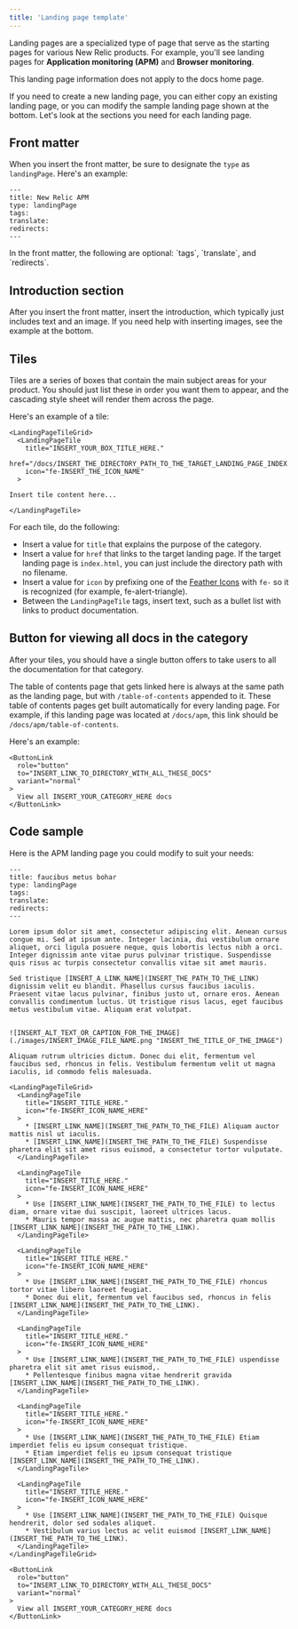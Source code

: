 ```yaml
---
title: 'Landing page template'
---
```


Landing pages are a specialized type of page that serve as the starting pages for various New Relic products. For example, you'll see landing pages for **Application monitoring (APM)** and **Browser monitoring**. 

<Callout variant="tip">
  This landing page information does not apply to the docs home page.
</Callout>


If you need to create a new landing page, you can either copy an existing landing page, or you can modify the sample landing page shown at the bottom. Let's look at the sections you need for each landing page.

## Front matter

When you insert the front matter, be sure to designate the `type` as `landingPage`. Here's an example:

```
---
title: New Relic APM
type: landingPage
tags:
translate:
redirects:
---
```

<Callout variant="tip">
 In the front matter, the following are optional: `tags`, `translate`, and `redirects`. 
</Callout>

## Introduction section

After you insert the front matter, insert the introduction, which typically just includes text and an image. If you need help with inserting images, see the example at the bottom.

## Tiles

Tiles are a series of boxes that contain the main subject areas for your product. You should just list these in order you want them to appear, and the cascading style sheet will render them across the page.

Here's an example of a tile: 

```
<LandingPageTileGrid>
  <LandingPageTile
    title="INSERT_YOUR_BOX_TITLE_HERE."
    href="/docs/INSERT_THE_DIRECTORY_PATH_TO_THE_TARGET_LANDING_PAGE_INDEX.HTML"
    icon="fe-INSERT_THE_ICON_NAME"
  >

Insert tile content here...

</LandingPageTile>
```
For each tile, do the following:

* Insert a value for `title` that explains the purpose of the category.
* Insert a value for `href` that links to the target landing page. If the target landing page is `index.html`, you can just include the directory path with no filename.
* Insert a value for `icon` by prefixing one of the [Feather Icons](https://github.com/newrelic/gatsby-theme-newrelic/tree/develop/packages/gatsby-theme-newrelic#available-icons) with `fe-` so it is recognized (for example, fe-alert-triangle).
* Between the `LandingPageTile` tags, insert text, such as a bullet list with links to product documentation.

## Button for viewing all docs in the category

After your tiles, you should have a single button offers to take users to all the documentation for that category. 

The table of contents page that gets linked here is always at the same path as the landing page, but with `/table-of-contents` appended to it. These table of contents pages get built automatically for every landing page. For example, if this landing page was located at `/docs/apm`, this link should be `/docs/apm/table-of-contents`.

Here's an example:

```
<ButtonLink
  role="button"
  to="INSERT_LINK_TO_DIRECTORY_WITH_ALL_THESE_DOCS"
  variant="normal"
>
  View all INSERT_YOUR_CATEGORY_HERE docs
</ButtonLink>
```

## Code sample

Here is the APM landing page you could modify to suit your needs:

```
---
title: faucibus metus bohar
type: landingPage
tags:
translate:
redirects:
---

Lorem ipsum dolor sit amet, consectetur adipiscing elit. Aenean cursus congue mi. Sed at ipsum ante. Integer lacinia, dui vestibulum ornare aliquet, orci ligula posuere neque, quis lobortis lectus nibh a orci. Integer dignissim ante vitae purus pulvinar tristique. Suspendisse quis risus ac turpis consectetur convallis vitae sit amet mauris.

Sed tristique [INSERT_A_LINK_NAME](INSERT_THE_PATH_TO_THE_LINK) dignissim velit eu blandit. Phasellus cursus faucibus iaculis. Praesent vitae lacus pulvinar, finibus justo ut, ornare eros. Aenean convallis condimentum luctus. Ut tristique risus lacus, eget faucibus metus vestibulum vitae. Aliquam erat volutpat.


![INSERT_ALT_TEXT_OR_CAPTION_FOR_THE_IMAGE](./images/INSERT_IMAGE_FILE_NAME.png "INSERT_THE_TITLE_OF_THE_IMAGE")

Aliquam rutrum ultricies dictum. Donec dui elit, fermentum vel faucibus sed, rhoncus in felis. Vestibulum fermentum velit ut magna iaculis, id commodo felis malesuada.

<LandingPageTileGrid>
  <LandingPageTile
    title="INSERT_TITLE_HERE."
    icon="fe-INSERT_ICON_NAME_HERE"
  >
    * [INSERT_LINK_NAME](INSERT_THE_PATH_TO_THE_FILE) Aliquam auctor mattis nisl ut iaculis.
    * [INSERT_LINK_NAME](INSERT_THE_PATH_TO_THE_FILE) Suspendisse pharetra elit sit amet risus euismod, a consectetur tortor vulputate. 
  </LandingPageTile>

  <LandingPageTile
    title="INSERT_TITLE_HERE."
    icon="fe-INSERT_ICON_NAME_HERE"
  >
    * Use [INSERT_LINK_NAME](INSERT_THE_PATH_TO_THE_FILE) to lectus diam, ornare vitae dui suscipit, laoreet ultrices lacus.
    * Mauris tempor massa ac augue mattis, nec pharetra quam mollis [INSERT_LINK_NAME](INSERT_THE_PATH_TO_THE_LINK).
  </LandingPageTile>

  <LandingPageTile
    title="INSERT_TITLE_HERE."
    icon="fe-INSERT_ICON_NAME_HERE"
  >
    * Use [INSERT_LINK_NAME](INSERT_THE_PATH_TO_THE_FILE) rhoncus tortor vitae libero laoreet feugiat.
    * Donec dui elit, fermentum vel faucibus sed, rhoncus in felis [INSERT_LINK_NAME](INSERT_THE_PATH_TO_THE_LINK).
  </LandingPageTile>

  <LandingPageTile
    title="INSERT_TITLE_HERE."
    icon="fe-INSERT_ICON_NAME_HERE"
  >
    * Use [INSERT_LINK_NAME](INSERT_THE_PATH_TO_THE_FILE) uspendisse pharetra elit sit amet risus euismod,.
    * Pellentesque finibus magna vitae hendrerit gravida [INSERT_LINK_NAME](INSERT_THE_PATH_TO_THE_LINK).
  </LandingPageTile>

  <LandingPageTile
    title="INSERT_TITLE_HERE."
    icon="fe-INSERT_ICON_NAME_HERE"
  >
    * Use [INSERT_LINK_NAME](INSERT_THE_PATH_TO_THE_FILE) Etiam imperdiet felis eu ipsum consequat tristique.
    * Etiam imperdiet felis eu ipsum consequat tristique [INSERT_LINK_NAME](INSERT_THE_PATH_TO_THE_LINK).
  </LandingPageTile>

  <LandingPageTile
    title="INSERT_TITLE_HERE."
    icon="fe-INSERT_ICON_NAME_HERE"
  >
    * Use [INSERT_LINK_NAME](INSERT_THE_PATH_TO_THE_FILE) Quisque hendrerit, dolor sed sodales aliquet.
    * Vestibulum varius lectus ac velit euismod [INSERT_LINK_NAME](INSERT_THE_PATH_TO_THE_LINK).
  </LandingPageTile>
</LandingPageTileGrid>

<ButtonLink
  role="button"
  to="INSERT_LINK_TO_DIRECTORY_WITH_ALL_THESE_DOCS"
  variant="normal"
>
  View all INSERT_YOUR_CATEGORY_HERE docs
</ButtonLink>
```
